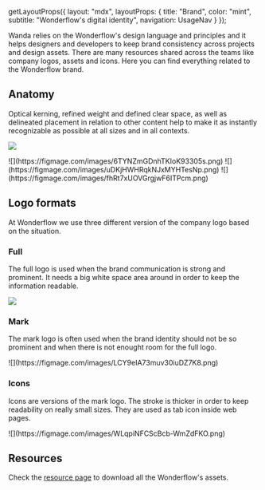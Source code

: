 
  getLayoutProps({
    layout: "mdx",
    layoutProps: {
      title: "Brand",
      color: "mint",
      subtitle:
        "Wonderflow's digital identity",
      navigation: UsageNav
    }
  });

Wanda relies on the Wonderflow's design language and principles and it helps designers and developers to keep brand consistency across projects and design assets. There are many resources shared across the teams like company logos, assets and icons. Here you can find everything related to the Wonderflow brand.

## Anatomy

Optical kerning, refined weight and defined clear space, as well as delineated placement in relation to other content help to make it as instantly recognizable as possible at all sizes and in all contexts.

![](https://figmage.com/images/Www9i7pBGaNY-DJ_Euv61.png)


<Grid columnGap={24} rowGap={24} filling="fit">
  <GridItem>
    ![](https://figmage.com/images/6TYNZmGDnhTKIoK93305s.png)
  </GridItem>

  <GridItem>
    ![](https://figmage.com/images/uDKjHWHRqkNJxMYHTesNp.png)
  </GridItem>

  <GridItem>
    ![](https://figmage.com/images/fhRt7xUOVGrgjwF6ITPcm.png)
  </GridItem>
</Grid>

## Logo formats

At Wonderflow we use three different version of the company logo based on the situation.

### Full

The full logo is used when the brand communication is strong and prominent. It needs a big white space area around in order to keep the information readable.

![](https://figmage.com/images/8TEmPoQNz7U9b47cEDI7T.png)

### Mark

The mark logo is often used when the brand identity should not be so prominent and when there is not enought room for the full logo.

<Stack direction="row" columnGap={24}>
  ![](https://figmage.com/images/LCY9eIA73muv30iuDZ7K8.png)
</Stack>

### Icons

Icons are versions of the mark logo. The stroke is thicker in order to keep readability on really small sizes. They are used as tab icon inside web pages.

<Stack direction="row" columnGap={24}>
  ![](https://figmage.com/images/WLqpiNFCScBcb-WmZdFKO.png)
</Stack>

## Resources

Check the [resource page][resources] to download all the Wonderflow's assets.

[resources]: /get-started/resources
